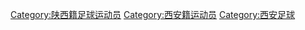 [[Category:陕西籍足球运动员|Category:陕西籍足球运动员]]
[[Category:西安籍运动员|Category:西安籍运动员]]
[[Category:西安足球|Category:西安足球]]